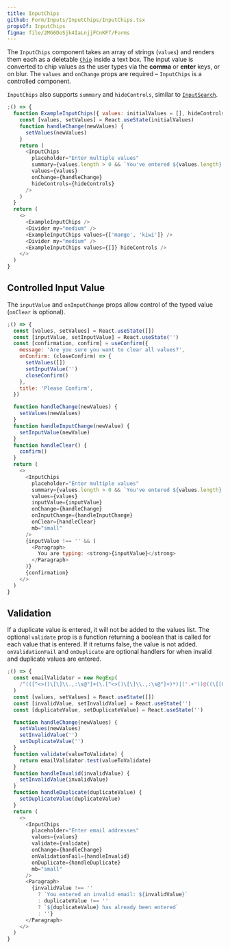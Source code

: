 ```yaml
---
title: InputChips
github: Form/Inputs/InputChips/InputChips.tsx
propsOf: InputChips
figma: file/2MG6DoSjk4IaLnjjFCnKFf/Forms
---
```


The `InputChips` component takes an array of strings (`values`) and renders them each as a
deletable [`Chip`](/components/content/chip) inside a text box.
The input value is converted to chip values as the user types via the <strong>comma</strong> or <strong>enter</strong> keys, or on blur.
The `values` and `onChange` props are required – `InputChips` is a controlled component.

`InputChips` also supports `summary` and `hideControls`, similar to [`InputSearch`](input-search).

```js
;() => {
  function ExampleInputChips({ values: initialValues = [], hideControls }) {
    const [values, setValues] = React.useState(initialValues)
    function handleChange(newValues) {
      setValues(newValues)
    }
    return (
      <InputChips
        placeholder="Enter multiple values"
        summary={values.length > 0 && `You've entered ${values.length} items`}
        values={values}
        onChange={handleChange}
        hideControls={hideControls}
      />
    )
  }
  return (
    <>
      <ExampleInputChips />
      <Divider my="medium" />
      <ExampleInputChips values={['mango', 'kiwi']} />
      <Divider my="medium" />
      <ExampleInputChips values={[]} hideControls />
    </>
  )
}
```

## Controlled Input Value

The `inputValue` and `onInputChange` props allow control of the typed value (`onClear` is optional).

```js
;() => {
  const [values, setValues] = React.useState([])
  const [inputValue, setInputValue] = React.useState('')
  const [confirmation, confirm] = useConfirm({
    message: 'Are you sure you want to clear all values?',
    onConfirm: (closeConfirm) => {
      setValues([])
      setInputValue('')
      closeConfirm()
    },
    title: 'Please Confirm',
  })

  function handleChange(newValues) {
    setValues(newValues)
  }
  function handleInputChange(newValue) {
    setInputValue(newValue)
  }
  function handleClear() {
    confirm()
  }
  return (
    <>
      <InputChips
        placeholder="Enter multiple values"
        summary={values.length > 0 && `You've entered ${values.length} items`}
        values={values}
        inputValue={inputValue}
        onChange={handleChange}
        onInputChange={handleInputChange}
        onClear={handleClear}
        mb="small"
      />
      {inputValue !== '' && (
        <Paragraph>
          You are typing: <strong>{inputValue}</strong>
        </Paragraph>
      )}
      {confirmation}
    </>
  )
}
```

## Validation

If a duplicate value is entered, it will not be added to the values list.
The optional `validate` prop is a function returning a boolean that is called for each value that is entered.
If it returns false, the value is not added. `onValidationFail` and `onDuplicate` are optional handlers for when
invalid and duplicate values are entered.

```js
;() => {
  const emailValidator = new RegExp(
    /^(([^<>()\[\]\\.,:\s@"]+(\.[^<>()\[\]\\.,:\s@"]+)*)|(".+"))@((\[[0-9]{1,3}\.[0-9]{1,3}\.[0-9]{1,3}\.[0-9]{1,3}])|(([a-zA-Z\-0-9]+\.)+[a-zA-Z]{2,}))$/
  )
  const [values, setValues] = React.useState([])
  const [invalidValue, setInvalidValue] = React.useState('')
  const [duplicateValue, setDuplicateValue] = React.useState('')

  function handleChange(newValues) {
    setValues(newValues)
    setInvalidValue('')
    setDuplicateValue('')
  }
  function validate(valueToValidate) {
    return emailValidator.test(valueToValidate)
  }
  function handleInvalid(invalidValue) {
    setInvalidValue(invalidValue)
  }
  function handleDuplicate(duplicateValue) {
    setDuplicateValue(duplicateValue)
  }
  return (
    <>
      <InputChips
        placeholder="Enter email addresses"
        values={values}
        validate={validate}
        onChange={handleChange}
        onValidationFail={handleInvalid}
        onDuplicate={handleDuplicate}
        mb="small"
      />
      <Paragraph>
        {invalidValue !== ''
          ? `You entered an invalid email: ${invalidValue}`
          : duplicateValue !== ''
          ? `${duplicateValue} has already been entered`
          : ''}
      </Paragraph>
    </>
  )
}
```
